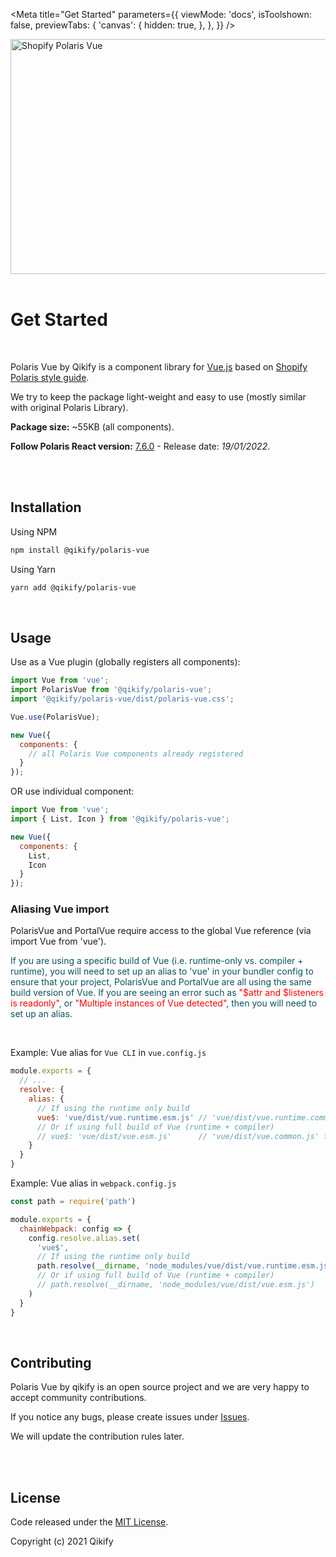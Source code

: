 
<Meta
  title="Get Started"
  parameters={{
    viewMode: 'docs',
    isToolshown: false,
    previewTabs: {
      'canvas': {
        hidden: true,
      },
    },
  }}
/>

<img src="https://github.com/qikify/polaris-vue/blob/master/public/images/banner.jpg?raw=true" alt="Shopify Polaris Vue" width="1000" height="376" />

<br/>
<br/>

# Get Started

<br/>

Polaris Vue by Qikify is a component library for [Vue.js](https://vuejs.org/) based on [Shopify Polaris style guide](https://polaris.shopify.com/).

We try to keep the package light-weight and easy to use (mostly similar with original Polaris Library).

**Package size:** ~55KB (all components).

**Follow Polaris React version:** [7.6.0](https://github.com/Shopify/polaris-react/releases/tag/v7.6.0) - Release date: *19/01/2022*.

<br/>
<br/>

## Installation

Using NPM

```bash
npm install @qikify/polaris-vue
```

Using Yarn

```bash
yarn add @qikify/polaris-vue
```

<br/>

## Usage

Use as a Vue plugin (globally registers all components):

```js
import Vue from 'vue';
import PolarisVue from '@qikify/polaris-vue';
import '@qikify/polaris-vue/dist/polaris-vue.css';

Vue.use(PolarisVue);

new Vue({
  components: {
    // all Polaris Vue components already registered
  }
});
```

OR use individual component:

```js
import Vue from 'vue';
import { List, Icon } from '@qikify/polaris-vue';

new Vue({
  components: {
    List,
    Icon
  }
});
```

### Aliasing Vue import
PolarisVue and PortalVue require access to the global Vue reference (via import Vue from 'vue').

<font color="#0c5460">If you are using a specific build of Vue (i.e. runtime-only vs. compiler + runtime), you will need to set up an alias to 'vue' in your bundler config to ensure that your project, PolarisVue and PortalVue are all using the same build version of Vue. If you are seeing an error such as <font color="red">"$attr and $listeners is readonly"</font>, or <font color="red">"Multiple instances of Vue detected"</font>, then you will need to set up an alias.</font>

<br/>

Example: Vue alias for `Vue CLI` in `vue.config.js`

```js
module.exports = {
  // ...
  resolve: {
    alias: {
      // If using the runtime only build
      vue$: 'vue/dist/vue.runtime.esm.js' // 'vue/dist/vue.runtime.common.js' for webpack 1
      // Or if using full build of Vue (runtime + compiler)
      // vue$: 'vue/dist/vue.esm.js'      // 'vue/dist/vue.common.js' for webpack 1
    }
  }
}
```

Example: Vue alias in `webpack.config.js`

```js
const path = require('path')

module.exports = {
  chainWebpack: config => {
    config.resolve.alias.set(
      'vue$',
      // If using the runtime only build
      path.resolve(__dirname, 'node_modules/vue/dist/vue.runtime.esm.js')
      // Or if using full build of Vue (runtime + compiler)
      // path.resolve(__dirname, 'node_modules/vue/dist/vue.esm.js')
    )
  }
}
```

<br/>

## Contributing

Polaris Vue by qikify is an open source project and we are very happy to accept community contributions.

If you notice any bugs, please create issues under [Issues](https://github.com/qikify/polaris-vue/issues).

We will update the contribution rules later.

<br/>
<br/>

## License

Code released under the  [MIT License](https://github.com/qikify/polaris-vue/LICENSE).

Copyright (c) 2021 Qikify
